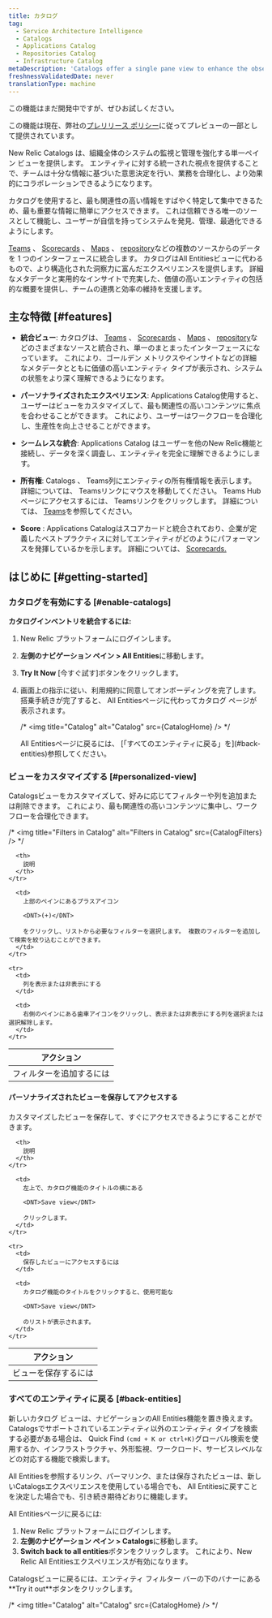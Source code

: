 ```yaml
---
title: カタログ
tag:
  - Service Architecture Intelligence
  - Catalogs
  - Applications Catalog
  - Repositories Catalog
  - Infrastructure Catalog
metaDescription: 'Catalogs offer a single pane view to enhance the observability and management of software systems in your organization. The unified view of system entities facilitates well-informed decision-making, streamlined operations, and improved collaboration across teams.'
freshnessValidatedDate: never
translationType: machine
---
```


<Callout title="プレビュー">
  この機能はまだ開発中ですが、ぜひお試しください。

  この機能は現在、弊社の[プレリリース ポリシー](/docs/licenses/license-information/referenced-policies/new-relic-pre-release-policy/)に従ってプレビューの一部として提供されています。
</Callout>

New Relic Catalogs は、組織全体のシステムの監視と管理を強化する単一ペイン ビューを提供します。 エンティティに対する統一された視点を提供することで、チームは十分な情報に基づいた意思決定を行い、業務を合理化し、より効果的にコラボレーションできるようになります。

カタログを使用すると、最も関連性の高い情報をすばやく特定して集中できるため、最も重要な情報に簡単にアクセスできます。 これは信頼できる唯一のソースとして機能し、ユーザーが自信を持ってシステムを発見、管理、最適化できるようにします。

<DNT>[Teams](/docs/service-architecture-intelligence/teams/teams)</DNT> 、 <DNT>[Scorecards](/docs/service-architecture-intelligence/scorecards/getting-started)</DNT> 、 <DNT>[Maps](/docs/service-architecture-intelligence/maps/advanced-maps/)</DNT> 、 <DNT>[repository](/docs/codestream/observability/repo-association/)</DNT>などの複数のソースからのデータを 1 つのインターフェースに統合します。 カタログは<DNT>All Entities</DNT>ビューに代わるもので、より構造化された洞察力に富んだエクスペリエンスを提供します。 詳細なメタデータと実用的なインサイトで充実した、価値の高いエンティティの包括的な概要を提供し、チームの連携と効率の維持を支援します。

## 主な特徴 [#features]

* **統合ビュー**: カタログは、 <DNT>[Teams](/docs/service-architecture-intelligence/teams/teams)</DNT> 、 <DNT>[Scorecards](/docs/service-architecture-intelligence/scorecards/getting-started)</DNT> 、 <DNT>[Maps](/docs/service-architecture-intelligence/maps/advanced-maps/)</DNT> 、 <DNT>[repository](/docs/codestream/observability/repo-association/)</DNT>などのさまざまなソースと統合され、単一のまとまったインターフェースになっています。 これにより、ゴールデン メトリクスやインサイトなどの詳細なメタデータとともに価値の高いエンティティ タイプが表示され、システムの状態をより深く理解できるようになります。

* **パーソナライズされたエクスペリエンス**: <DNT>Applications Catalog</DNT>使用すると、ユーザーはビューをカスタマイズして、最も関連性の高いコンテンツに焦点を合わせることができます。 これにより、ユーザーはワークフローを合理化し、生産性を向上させることができます。

* **シームレスな統合**: <DNT>Applications Catalog</DNT> はユーザーを他のNew Relic機能と接続し、データを深く調査し、エンティティを完全に理解できるようにします。

* **所有権**: <DNT>Catalogs</DNT> 、 <DNT>Teams</DNT>列にエンティティの所有権情報を表示します。 詳細については、 <DNT>Teams</DNT>リンクにマウスを移動してください。 <DNT>Teams Hub</DNT>ページにアクセスするには、 <DNT>Teams</DNT>リンクをクリックします。 詳細については、 <DNT>[Teams](/docs/service-architecture-intelligence/teams/teams)</DNT>を参照してください。

* **<DNT>Score</DNT>** : <DNT>Applications Catalog</DNT>はスコアカードと統合されており、企業が定義したベストプラクティスに対してエンティティがどのようにパフォーマンスを発揮しているかを示します。 詳細については、 <DNT>[Scorecards.](/docs/service-architecture-intelligence/scorecards/getting-started)</DNT>

## はじめに [#getting-started]

### カタログを有効にする [#enable-catalogs]

**カタログインベントリを統合するには:**

1. New Relic プラットフォームにログインします。

2. **左側のナビゲーション ペイン &gt; All Entities**に移動します。

3. **Try It Now** \[今すぐ試す]ボタンをクリックします。

4. 画面上の指示に従い、利用規約に同意してオンボーディングを完了します。 搭乗手続きが完了すると、 <DNT>All Entities</DNT>ページに代わってカタログ ページが表示されます。

   /\* &lt;img title=&quot;Catalog&quot; alt=&quot;Catalog&quot; src=\{CatalogHome} /&gt; \*/

   <Callout variant="tip" title="チップ">
     <DNT>All Entities</DNT>ページに戻るには、 [「すべてのエンティティに戻る」を](#back-entities)参照してください。
   </Callout>

### ビューをカスタマイズする [#personalized-view]

<DNT>Catalogs</DNT>ビューをカスタマイズして、好みに応じてフィルターや列を追加または削除できます。 これにより、最も関連性の高いコンテンツに集中し、ワークフローを合理化できます。

/\* &lt;img title=&quot;Filters in Catalog&quot; alt=&quot;Filters in Catalog&quot; src=\{CatalogFilters} /&gt; \*/

<table>
  <thead>
    <tr>
      <th>
        アクション
      </th>

      <th>
        説明
      </th>
    </tr>
  </thead>

  <tbody>
    <tr>
      <td>
        フィルターを追加するには
      </td>

      <td>
        上部のペインにあるプラスアイコン

        <DNT>(+)</DNT>

        をクリックし、リストから必要なフィルターを選択します。 複数のフィルターを追加して検索を絞り込むことができます。
      </td>
    </tr>

    <tr>
      <td>
        列を表示または非表示にする
      </td>

      <td>
        右側のペインにある歯車アイコンをクリックし、表示または非表示にする列を選択または選択解除します。
      </td>
    </tr>
  </tbody>
</table>

#### パーソナライズされたビューを保存してアクセスする

カスタマイズしたビューを保存して、すぐにアクセスできるようにすることができます。

<table>
  <thead>
    <tr>
      <th>
        アクション
      </th>

      <th>
        説明
      </th>
    </tr>
  </thead>

  <tbody>
    <tr>
      <td>
        ビューを保存するには
      </td>

      <td>
        左上で、カタログ機能のタイトルの横にある

        <DNT>Save view</DNT>

        クリックします。
      </td>
    </tr>

    <tr>
      <td>
        保存したビューにアクセスするには
      </td>

      <td>
        カタログ機能のタイトルをクリックすると、使用可能な

        <DNT>Save view</DNT>

        のリストが表示されます。
      </td>
    </tr>
  </tbody>
</table>

### すべてのエンティティに戻る [#back-entities]

新しいカタログ ビューは、ナビゲーションの<DNT>All Entities</DNT>機能を置き換えます。 <DNT>Catalogs</DNT>でサポートされているエンティティ以外のエンティティ タイプを検索する必要がある場合は、 <DNT>Quick Find `(cmd + K or ctrl+K)`</DNT>グローバル検索を使用するか、インフラストラクチャ、外形監視、ワークロード、サービスレベルなどの対応する機能で検索します。

<Callout variant="tip" title="チップ">
  <DNT>All Entities</DNT>を参照するリンク、パーマリンク、または保存されたビューは、新しい<DNT>Catalogs</DNT>エクスペリエンスを使用している場合でも、 <DNT>All Entities</DNT>に戻すことを決定した場合でも、引き続き期待どおりに機能します。
</Callout>

<DNT>All Entities</DNT>ページに戻るには:

1. New Relic プラットフォームにログインします。
2. **左側のナビゲーション ペイン &gt; Catalogs**に移動します。
3. <DNT>**Switch back to all entities**</DNT>ボタンをクリックします。 これにより、New Relic <DNT>All Entities</DNT>エクスペリエンスが有効になります。

<Callout variant="tip" title="チップ">
  <DNT>Catalogs</DNT>ビューに戻るには、エンティティ フィルター バーの下のバナーにある<DNT>**Try it out**</DNT>ボタンをクリックします。
</Callout>

/\* &lt;img title=&quot;Catalog&quot; alt=&quot;Catalog&quot; src=\{CatalogHome} /&gt; \*/